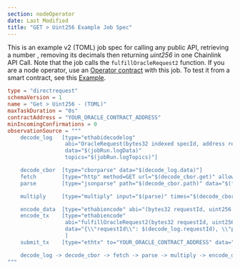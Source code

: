```yaml
---
section: nodeOperator
date: Last Modified
title: "GET > Uint256 Example Job Spec"
---
```


This is an example v2 (TOML) job spec for calling any public API, retrieving a number , removing its decimals then returning _uint256_ in one Chainlink API Call. Note that the job calls the `fulfillOracleRequest2` function. If you are a node operator, use an [Operator contract](https://github.com/smartcontractkit/chainlink/blob/master/contracts/src/v0.8/operatorforwarder/dev/Operator.sol) with this job.
To test it from a smart contract, see this [Example](/any-api/get-request/examples/single-word-response).

```toml
type = "directrequest"
schemaVersion = 1
name = "Get > Uint256 - (TOML)"
maxTaskDuration = "0s"
contractAddress = "YOUR_ORACLE_CONTRACT_ADDRESS"
minIncomingConfirmations = 0
observationSource = """
    decode_log   [type="ethabidecodelog"
                  abi="OracleRequest(bytes32 indexed specId, address requester, bytes32 requestId, uint256 payment, address callbackAddr, bytes4 callbackFunctionId, uint256 cancelExpiration, uint256 dataVersion, bytes data)"
                  data="$(jobRun.logData)"
                  topics="$(jobRun.logTopics)"]

    decode_cbor  [type="cborparse" data="$(decode_log.data)"]
    fetch        [type="http" method=GET url="$(decode_cbor.get)" allowUnrestrictedNetworkAccess="true"]
    parse        [type="jsonparse" path="$(decode_cbor.path)" data="$(fetch)"]

    multiply     [type="multiply" input="$(parse)" times="$(decode_cbor.times)"]

    encode_data  [type="ethabiencode" abi="(bytes32 requestId, uint256 value)" data="{ \\"requestId\\": $(decode_log.requestId), \\"value\\": $(multiply) }"]
    encode_tx    [type="ethabiencode"
                  abi="fulfillOracleRequest2(bytes32 requestId, uint256 payment, address callbackAddress, bytes4 callbackFunctionId, uint256 expiration, bytes calldata data)"
                  data="{\\"requestId\\": $(decode_log.requestId), \\"payment\\":   $(decode_log.payment), \\"callbackAddress\\": $(decode_log.callbackAddr), \\"callbackFunctionId\\": $(decode_log.callbackFunctionId), \\"expiration\\": $(decode_log.cancelExpiration), \\"data\\": $(encode_data)}"
                  ]
    submit_tx    [type="ethtx" to="YOUR_ORACLE_CONTRACT_ADDRESS" data="$(encode_tx)"]

    decode_log -> decode_cbor -> fetch -> parse -> multiply -> encode_data -> encode_tx -> submit_tx
"""
```
